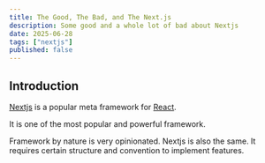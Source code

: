 ```yaml
---
title: The Good, The Bad, and The Next.js
description: Some good and a whole lot of bad about Nextjs
date: 2025-06-28
tags: ["nextjs"]
published: false
---
```


## Introduction

[Nextjs](https://nextjs.org/) is a popular meta framework for [React](https://react.dev/).

It is one of the most popular and powerful framework.

Framework by nature is very opinionated. Nextjs is also the same. It requires certain structure and convention to implement features.
